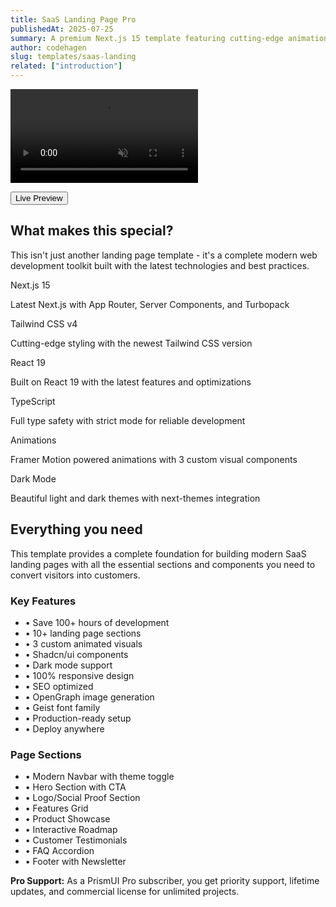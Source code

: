 ```yaml
---
title: SaaS Landing Page Pro
publishedAt: 2025-07-25
summary: A premium Next.js 15 template featuring cutting-edge animations, modern UI components, and production-ready architecture for building stunning SaaS landing pages.
author: codehagen
slug: templates/saas-landing
related: ["introduction"]
---
```



<div className="flex max-w-[800px] flex-col gap-6 mb-12">

  <video
    autoPlay
    loop
    muted
    playsInline
    src="/video/saas-landing.mp4"
    className="w-full rounded-xl border shadow-2xl"
  />

  <div className="flex w-full flex-col gap-3 sm:flex-row">
    <DownloadButton fileName="pro/saas-landing.zip" isPro={true} className="flex-1" />
    <Button variant="outline" asChild className="flex-1">
      <Link href="https://prismui-saas-landing.vercel.app//" className="inline-flex items-center gap-2">
        <ExternalLink className="h-4 w-4" />
        Live Preview
      </Link>
    </Button>
  </div>
</div>

## What makes this special?

This isn't just another landing page template - it's a complete modern web development toolkit built with the latest technologies and best practices.

<div className="grid gap-4 md:grid-cols-2 lg:grid-cols-3 my-8">
  <div className="p-4 rounded-lg border border-border/50 hover:border-border transition-colors">
    <Badge variant="outline" className="mb-2">Next.js 15</Badge>
    <p className="text-sm text-muted-foreground">Latest Next.js with App Router, Server Components, and Turbopack</p>
  </div>
  <div className="p-4 rounded-lg border border-border/50 hover:border-border transition-colors">
    <Badge variant="outline" className="mb-2">Tailwind CSS v4</Badge>
    <p className="text-sm text-muted-foreground">Cutting-edge styling with the newest Tailwind CSS version</p>
  </div>
  <div className="p-4 rounded-lg border border-border/50 hover:border-border transition-colors">
    <Badge variant="outline" className="mb-2">React 19</Badge>
    <p className="text-sm text-muted-foreground">Built on React 19 with the latest features and optimizations</p>
  </div>
  <div className="p-4 rounded-lg border border-border/50 hover:border-border transition-colors">
    <Badge variant="outline" className="mb-2">TypeScript</Badge>
    <p className="text-sm text-muted-foreground">Full type safety with strict mode for reliable development</p>
  </div>
  <div className="p-4 rounded-lg border border-border/50 hover:border-border transition-colors">
    <Badge variant="outline" className="mb-2">Animations</Badge>
    <p className="text-sm text-muted-foreground">Framer Motion powered animations with 3 custom visual components</p>
  </div>
  <div className="p-4 rounded-lg border border-border/50 hover:border-border transition-colors">
    <Badge variant="outline" className="mb-2">Dark Mode</Badge>
    <p className="text-sm text-muted-foreground">Beautiful light and dark themes with next-themes integration</p>
  </div>
</div>

## Everything you need

This template provides a complete foundation for building modern SaaS landing pages with all the essential sections and components you need to convert visitors into customers.

<div className="my-8 grid gap-8 md:grid-cols-2">
  <div>
    <h3 className="font-semibold text-foreground mb-4">Key Features</h3>
    <ul className="space-y-2 text-sm text-muted-foreground">
      <li>• Save 100+ hours of development</li>
      <li>• 10+ landing page sections</li>
      <li>• 3 custom animated visuals</li>
      <li>• Shadcn/ui components</li>
      <li>• Dark mode support</li>
      <li>• 100% responsive design</li>
      <li>• SEO optimized</li>
      <li>• OpenGraph image generation</li>
      <li>• Geist font family</li>
      <li>• Production-ready setup</li>
      <li>• Deploy anywhere</li>
    </ul>
  </div>
  
  <div>
    <h3 className="font-semibold text-foreground mb-4">Page Sections</h3>
    <ul className="space-y-2 text-sm text-muted-foreground">
      <li>• Modern Navbar with theme toggle</li>
      <li>• Hero Section with CTA</li>
      <li>• Logo/Social Proof Section</li>
      <li>• Features Grid</li>
      <li>• Product Showcase</li>
      <li>• Interactive Roadmap</li>
      <li>• Customer Testimonials</li>
      <li>• FAQ Accordion</li>
      <li>• Footer with Newsletter</li>
    </ul>
  </div>
</div>

<Note>
  <strong>Pro Support:</strong> As a PrismUI Pro subscriber, you get priority support, lifetime updates, and commercial license for unlimited projects.
</Note>